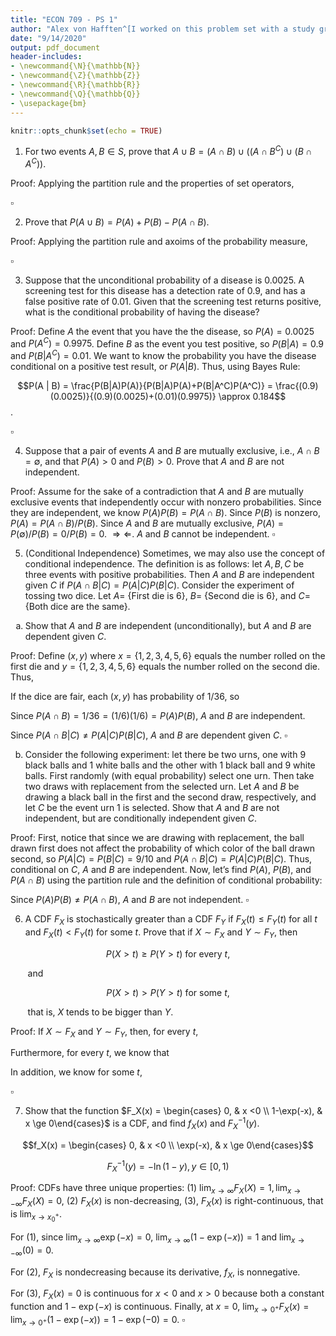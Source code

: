 ```yaml
---
title: "ECON 709 - PS 1"
author: "Alex von Hafften^[I worked on this problem set with a study group of Michael Nattinger, Andrew Smith, Tyler Welch, and Ryan Mather. I also discussed problems with Emily Case, Sarah Bass, and Danny Edgel.]"
date: "9/14/2020"
output: pdf_document
header-includes:
- \newcommand{\N}{\mathbb{N}}
- \newcommand{\Z}{\mathbb{Z}}
- \newcommand{\R}{\mathbb{R}}
- \newcommand{\Q}{\mathbb{Q}}
- \usepackage{bm}
---
```


```r
knitr::opts_chunk$set(echo = TRUE)
```

(1) For two events $A, B \in S$, prove that $A \cup B = (A \cap B) \cup ((A \cap B^C)\cup(B \cap A^C))$.

Proof: Applying the partition rule and the properties of set operators,

\begin{align*}
A \cup B 
&= ((A \cap B) \cup (A \cap B^C)) \cup B \\
&= ((A \cap B) \cup (A \cap B^C)) \cup ((B \cap A)\cup(B \cap A^C)) \\
&= ((A \cap B) \cup (B \cap A)) \cup ((A \cap B^C)\cup(B \cap A^C)) \\
&= (A \cap B) \cup ((A \cap B^C)\cup(B \cap A^C)) \\
\end{align*}

$\square$

(2) Prove that $P(A \cup B) = P(A) + P(B) - P(A \cap B)$.

Proof: Applying the partition rule and axoims of the probability measure,

\begin{align*}
P(A \cup B) 
&= P(((A \cap B)\cup(A \cap B^C)) \cup ((B \cap A)\cup(B \cap A^C))) \\
&= P((A \cap B)\cup(A \cap B^C) \cup (B \cap A^C)) \\
&= P(A \cap B) + P(A \cap B^C) + P(B \cap A^C) \\
&= P(A \cap B) + P(A \cap B^C) + P(B \cap A^C) + P(A \cap B) - P(A \cap B) \\
&= P((A \cap B)\cup(A \cap B^C)) + P(B \cap A^C)\cup(A \cap B)) - P(A \cap B) \\
&=P(A) + P(B) - P(A \cap B)
\end{align*}

$\square$

(3) Suppose that the unconditional probability of a disease is 0.0025.  A screening test for this disease has a detection rate of 0.9, and has a false positive rate of 0.01.  Given that the screening test returns positive, what is the conditional probability of having the disease?

Proof: Define $A$ the event that you have the the disease, so $P(A)=0.0025$ and $P(A^C)=0.9975$.  Define $B$ as the event you test positive, so $P(B|A) = 0.9$ and $P(B|A^C) = 0.01$.  We want to know the probability you have the disease conditional on a positive test result, or $P(A|B)$. Thus, using Bayes Rule:

$$P(A | B) = \frac{P(B|A)P(A)}{P(B|A)P(A)+P(B|A^C)P(A^C)} = \frac{(0.9)(0.0025)}{(0.9)(0.0025)+(0.01)(0.9975)} \approx 0.184$$.

$\square$

(4) Suppose that a pair of events $A$ and $B$ are mutually exclusive, i.e., $A \cap B = \emptyset$, and that $P(A) > 0$ and $P(B)>0$.  Prove that $A$ and $B$ are not independent.

Proof: Assume for the sake of a contradiction that $A$ and $B$ are mutually exclusive events that independently occur with nonzero probabilities. Since they are independent, we know $P(A)P(B) = P(A\cap B)$.  Since $P(B)$ is nonzero, $P(A) = P(A\cap B)/P(B)$.  Since $A$ and $B$ are mutually exclusive, $P(A) = P(\emptyset)/P(B)=0/P(B)=0$.  $\Rightarrow \Leftarrow$. $A$ and $B$ cannot be independent. $\square$

(5) (Conditional Independence) Sometimes, we may also use the concept of conditional independence.  The definition is as follows: let $A, B, C$ be three events with positive probabilities. Then $A$ and $B$ are independent given $C$ if $P(A \cap B | C)=P(A|C) P(B|C)$. Consider the experiment of tossing two dice.  Let $A =$ {First die is 6}, $B =$ {Second die is 6}, and $C =$ {Both dice are the same}.

(a) Show that $A$ and $B$ are independent (unconditionally), but $A$ and $B$ are dependent given $C$.

Proof: Define $(x, y)$ where $x = \{1, 2, 3, 4, 5, 6\}$ equals the number rolled on the first die and $y = \{1, 2, 3, 4, 5, 6\}$ equals the number rolled on the second die. Thus, 

\begin{align*}
A &= \{(6, 1), (6, 2), (6, 3), (6, 4), (6, 5), (6, 6)\} \\
B &= \{(1, 6), (2, 6), (3, 6), (4, 6), (5, 6), (6, 6)\} \\
C &= \{(1, 1), (2, 2), (3, 3), (4, 4), (5, 5), (6, 6)\} \\
A \cap B = A \cap C = B \cap C = A \cap B \cap C &= \{(6, 6)\}
\end{align*}

If the dice are fair, each $(x, y)$ has probability of 1/36, so

\begin{align*}
P(A) = P(B) = P(C) = 6/36 &= 1/6 \\
P(A \cap B) = P(A \cap C) = P(B \cap C) =  P(A \cap B \cap C) &= 1/36
\end{align*}

Since $P(A \cap B) = 1/36 = (1/6)(1/6) = P(A)P(B)$, $A$ and $B$ are independent. 

\begin{align*}
P(A|C) = P(A \cap C) / P(C) = (1/36)/(1/6) &= 1/6\\
P(B|C) = P(B \cap C) / P(C) = (1/36)/(1/6) &= 1/6\\
P(A|C)P(B|C) = (1/6)(1/6) &= 1/36\\
P(A \cap B|C) = P(A \cap B \cap C) / P(C) = (1/36)/(1/6) &= 1/6
\end{align*}

Since $P(A \cap B|C) \neq P(A|C) P(B|C)$, $A$ and $B$ are dependent given $C$. $\square$

\pagebreak

(b) Consider the following experiment: let there be two urns, one with 9 black balls and 1 white balls and the other with 1 black ball and 9 white balls.  First randomly (with equal probability) select one urn.  Then take two draws with replacement from the selected urn.  Let $A$ and $B$ be drawing a black ball in the first and the second draw, respectively, and let $C$ be the event urn 1 is selected. Show that $A$ and $B$ are not independent, but are conditionally independent given $C$.

Proof:  First, notice that since we are drawing with replacement, the ball drawn first does not affect the probability of which color of the ball drawn second, so $P(A|C)=P(B|C)=9/10$ and $P(A \cap B|C)=P(A|C)P(B|C)$. Thus, conditional on $C$, $A$ and $B$ are independent.  Now, let's find $P(A)$, $P(B)$, and $P(A \cap B)$ using the partition rule and the definition of conditional probability:

\begin{align*}
P(A) &= P((A\cap C) \cup (A \cap C^C)) \\
&= P(A\cap C) + P(A \cap C^C) \\
&= P(A|C)P(C) + P(A|C^C)P(C^C) \\
&= (9/10)(1/2)+(1/10)(1/2) \\
&= 9/20+1/20 \\
&= 1/2
\end{align*}

\begin{align*}
P(B) &= P((B\cap C) \cup (B \cap C^C)) \\
&= P(B\cap C) + P(B \cap C^C) \\
&= P(B|C)P(C) + P(B|C^C)P(C^C) \\
&= (9/10)(1/2)+(1/10)(1/2) \\
&= 9/20+1/20 \\
&= 1/2
\end{align*}

\begin{align*}
P(A \cap B) &= P(((A \cap B)\cap C) \cup ((A \cap B) \cap C^C)) \\
&= P((A \cap B)\cap C) + P((A \cap B) \cap C^C) \\
&= P(A \cap B| C) P(C) + P(A \cap B| C^C) P(C^C)  \\
&= P(A| C) P(B| C) P(C) + P(A| C^C) P(B| C^C)  P(C^C)  \\
&= (9/10) (9/10) (1/2) + (1/10)(1/10)(1/2)\\
&= 82/200
\end{align*}

Since $P(A)P(B) \neq P(A\cap B)$, $A$ and $B$ are not independent. $\square$

\pagebreak

(6) A CDF $F_X$ is stochastically greater than a CDF $F_Y$ if $F_X(t) \le F_Y(t)$ for all $t$ and $F_X(t) < F_Y(t)$ for some $t$.  Prove that if $X \sim F_X$ and $Y \sim F_Y$, then 

$$
P(X > t) \ge P(Y > t) \text{ for every }t,
$$

|        and 

$$
P(X > t) > P(Y > t) \text{ for some }t,
$$

|        that is, $X$ tends to be bigger than $Y$.

Proof: If $X \sim F_X$ and $Y \sim F_Y$, then, for every $t$,

\begin{align*}
F_X(t) &= P(X \le t) = 1-P(X > t)\\
F_Y(t) &= P(Y \le t) = 1-P(Y > t)
\end{align*}

Furthermore, for every $t$, we know that

\begin{align*}
F_X(t) &\le F_Y(t) \\
1-P(X > t) &\le 1-P(Y > t) \\ 
P(X > t) &\ge P(Y > t).
\end{align*}

In addition, we know for some $t$,

\begin{align*}
F_X(t) &< F_Y(t) \\
1-P(X > t) &< 1-P(Y > t) \\
P(X > t) &> P(Y > t).
\end{align*}

$\square$

\pagebreak

(7) Show that the function $F_X(x) = \begin{cases} 0, & x <0 \\ 1-\exp(-x),  & x \ge 0\end{cases}$ is a CDF, and find $f_X(x)$ and $F^{-1}_X(y)$.

$$f_X(x) = \begin{cases} 0, & x <0 \\ \exp(-x),  & x \ge 0\end{cases}$$

$$F_X^{-1}(y) = -\ln(1-y), y \in [0, 1)$$

Proof: CDFs have three unique properties: (1) $\lim_{x \to \infty} F_X(X) = 1, \lim_{x \to -\infty} F_X(X) = 0$, (2) $F_X(x)$ is non-decreasing, (3), $F_X(x)$ is right-continuous, that is $\lim_{x \to x_0^+}$.

For (1), since $\lim_{x \to \infty} \exp(-x) = 0$, $\lim_{x \to \infty} (1-\exp(-x)) = 1$ and $\lim_{x \to -\infty} (0) = 0$.

For (2), $F_X$ is nondecreasing because its derivative, $f_X$, is nonnegative.

For (3), $F_X(x) = 0$ is continuous for $x < 0$ and $x> 0$ because both a constant function and $1-\exp(-x)$ is continuous.  Finally, at $x = 0$, $\lim_{x \to 0^+} F_X(x) = \lim_{x \to 0^+} (1-\exp(-x)) = 1-\exp(-0) = 0$. $\square$